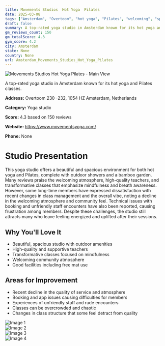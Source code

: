 ```yaml
---
title: Movements Studios  Hot Yoga  Pilates
date: 2025-03-08
tags: ["Amsterdam", "Overtoom", "hot yoga", "Pilates", "welcoming", "spacious", "Amsterdam"]  
draft: false
summary: A top-rated yoga studio in Amsterdam known for its hot yoga and Pilates classes.
gm_reviews_count: 150
gm_totalScore: 4.3
gym_score: 4.2
city: Amsterdam
state: None
country: None
url: Amsterdam_Movements_Studios_Hot_Yoga_Pilates
---
```


<div className="aspect-[16/9] relative my-8">
  <img 
    src="https://lh5.googleusercontent.com/p/AF1QipP7kPtTZMjhTCBejXc1kVimxJUzGQlenynzm74l=w1920-h1080-k-no"
    alt="Movements Studios  Hot Yoga  Pilates - Main View"
    className="object-cover absolute inset-0 w-full h-full rounded-lg"
  />
</div>

A top-rated yoga studio in Amsterdam known for its hot yoga and Pilates classes.

**Address:** Overtoom 230 -232, 1054 HZ Amsterdam, Netherlands

**Category:** Yoga studio

**Score:** 4.3 based on 150 reviews

**Website:** https://www.movementsyoga.com/

**Phone:** None

# Studio Presentation

This yoga studio offers a beautiful and spacious environment for both hot yoga and Pilates, complete with outdoor showers and a bamboo garden. Many reviews praise the welcoming atmosphere, high-quality teachers, and transformative classes that emphasize mindfulness and breath awareness. However, some long-time members have expressed dissatisfaction with recent changes in class management and the overall vibe, noting a decline in the welcoming atmosphere and community feel. Technical issues with booking and unfriendly staff encounters have also been reported, causing frustration among members. Despite these challenges, the studio still attracts many who leave feeling energized and uplifted after their sessions.

## Why You'll Love It

- Beautiful, spacious studio with outdoor amenities
- High-quality and supportive teachers
- Transformative classes focused on mindfulness
- Welcoming community atmosphere
- Good facilities including free mat use

## Areas for Improvement

- Recent decline in the quality of service and atmosphere
- Booking and app issues causing difficulties for members
- Experiences of unfriendly staff and rude encounters
- Classes can be overcrowded and chaotic
- Changes in class structure that some feel detract from quality

<div className="grid grid-cols-1 xl:grid-cols-2 gap-4 my-8">
<div className="aspect-[4/3] relative"><img src="https://lh5.googleusercontent.com/p/AF1QipO0cN2qAZ5hulvVSIZ0fUQS5CdhIC2U87l4BKfY=w1920-h1080-k-no" alt="Image 1" className="object-cover absolute inset-0 w-full h-full rounded-lg" /></div>
<div className="aspect-[4/3] relative"><img src="https://lh5.googleusercontent.com/p/AF1QipOGkIAAhDg4Bgl4K1jVJdo8WfSqR-XMmnVFL4fX=w1920-h1080-k-no" alt="Image 2" className="object-cover absolute inset-0 w-full h-full rounded-lg" /></div>
<div className="aspect-[4/3] relative"><img src="https://lh5.googleusercontent.com/p/AF1QipPe-rS-72hGQNyNkidFL3ROk_p7BjhZsW5_I0nT=w1920-h1080-k-no" alt="Image 3" className="object-cover absolute inset-0 w-full h-full rounded-lg" /></div>
<div className="aspect-[4/3] relative"><img src="https://lh5.googleusercontent.com/p/AF1QipMcU3l7NDEtJ1HsTWGmA-ZN-gGn3izGQX6hXXY9=w1920-h1080-k-no" alt="Image 4" className="object-cover absolute inset-0 w-full h-full rounded-lg" /></div>
</div>